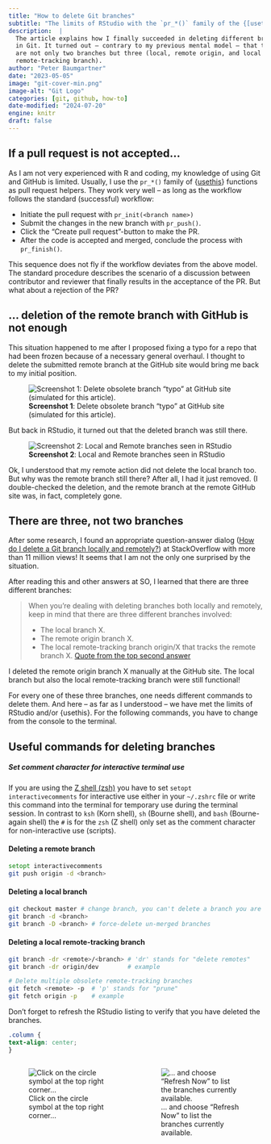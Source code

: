 ```yaml
---
title: "How to delete Git branches"
subtitle: "The limits of RStudio with the `pr_*()` family of the {[usethis](https://usethis.r-lib.org/)} functions"
description:  |
  The article explains how I finally succeeded in deleting different branches
  in Git. It turned out – contrary to my previous mental model – that there
  are not only two branches but three (local, remote origin, and local
  remote-tracking branch).
author: "Peter Baumgartner"
date: "2023-05-05"
image: "git-cover-min.png"
image-alt: "Git Logo"
categories: [git, github, how-to]
date-modified: "2024-07-20"
engine: knitr
draft: false
---
```


## If a pull request is not accepted...

As I am not very experienced with R and coding, my knowledge of using
Git and GitHub is limited. Usually, I use the `pr_*()` family of
{[usethis](https://usethis.r-lib.org/ "Automates repetitive tasks that arise during project setup and development")}
functions as pull request helpers. They work very well -- as long as the
workflow follows the standard (successful) workflow:

-   Initiate the pull request with `pr_init(<branch name>)`
-   Submit the changes in the new branch with `pr_push()`.
-   Click the "Create pull request"-button to make the PR.
-   After the code is accepted and merged, conclude the process with
    `pr_finish()`.

This sequence does not fly if the workflow deviates from the above
model. The standard procedure describes the scenario of a discussion
between contributor and reviewer that finally results in the acceptance
of the PR. But what about a rejection of the PR?

## ... deletion of the remote branch with GitHub is not enough

This situation happened to me after I proposed fixing a typo for a repo
that had been frozen because of a necessary general overhaul. I thought
to delete the submitted remote branch at the GitHub site would bring me
back to my initial position.

![**Screenshot 1**: Delete obsolete branch "typo" at GitHub site
(simulated for this
article).](images/delete-remote-branch-at-github-min.png){fig-alt="A screenshot shows the default branch \"master\" and \"Your branches\" named \"typo,\" which also figures under \"Active branches\". The cursor hovers over the trash can to delete the active branch \"typo\"."
fig-align="center"}

But back in RStudio, it turned out that the deleted branch was still
there.

![**Screenshot 2**: Local and Remote branches seen in
RStudio](images/git-branches-at-rstudio.png){fig-alt="The window shows under the two headings \"(Local Branches\") and (Remote: Origin) with \"master\" and \"typo\" two branches."
fig-align="center"}

Ok, I understood that my remote action did not delete the local branch
too. But why was the remote branch still there? After all, I had it just
removed. (I double-checked the deletion, and the remote branch at the
remote GitHub site was, in fact, completely gone.

## There are three, not two branches

After some research, I found an appropriate question-answer dialog ([How
do I delete a Git branch locally and
remotely?](https://stackoverflow.com/questions/2003505/how-do-i-delete-a-git-branch-locally-and-remotely))
at StackOverflow with more than 11 million views! It seems that I am not
the only one surprised by the situation.

After reading this and other answers at SO, I learned that there are
three different branches:

> When you're dealing with deleting branches both locally and remotely,
> keep in mind that there are three different branches involved:
>
> -   The local branch X.
> -   The remote origin branch X.
> -   The local remote-tracking branch origin/X that tracks the remote
>     branch X. [Quote from the top second
>     answer](https://stackoverflow.com/a/23961231/7322615)

I deleted the remote origin branch X manually at the GitHub site. The
local branch but also the local remote-tracking branch were still
functional!

For every one of these three branches, one needs different commands to
delete them. And here -- as far as I understood -- we have met the
limits of RStudio and/or {usethis}. For the following commands, you have
to change from the console to the terminal.

## Useful commands for deleting branches

::: {.callout-tip collapse='true'}
##### Set comment character for interactive terminal use

If you are using the [Z shell (zsh)](https://en.wikipedia.org/wiki/Z_shell) you have to set `setopt interactivecomments` for interactive use either in your `~/.zshrc` file or write this command into the terminal for temporary use during the terminal session. In contrast to `ksh` (Korn shell), `sh` (Bourne shell), and `bash` (Bourne-again shell) the `#` is for the `zsh` (Z shell) only set as the comment character for non-interactive use (scripts).
:::



#### Deleting a remote branch

``` .zsh
setopt interactivecomments
git push origin -d <branch>
```

#### Deleting a local branch

``` .zsh
git checkout master # change branch, you can't delete a branch you are working on
git branch -d <branch>
git branch -D <branch> # force-delete un-merged branches
```

#### Deleting a local remote-tracking branch

``` .zsh
git branch -dr <remote>/<branch> # 'dr' stands for "delete remotes"
git branch -dr origin/dev        # example

# Delete multiple obsolete remote-tracking branches
git fetch <remote> -p  # 'p' stands for "prune"
git fetch origin -p    # example
```

::: callout-warning
Don't forget to refresh the RStudio listing to verify that you have
deleted the branches.
:::

```css
.column {
text-align: center;
}
```

::: columns
::: {.column width="50%"}
![Click on the circle symbol at the top right
corner...](images/rstudio-refresh-branch-listing-circle-min.png){fig-align="center"}
:::

::: {.column width="50%"}
![... and choose "Refresh Now" to list the branches currently
available.](images/rstudio-refresh-branch-listing-manually-min.png){fig-align="center"}
:::
:::
